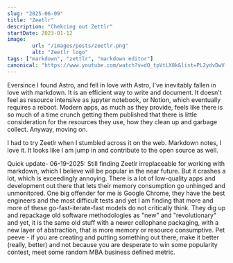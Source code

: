 ```yaml
---
slug: "2025-06-09"
title: "Zeetlr"
description: "Chekcing out Zettlr"
startDate: 2023-01-12
image:
        url: "/images/posts/zeetlr.png"
        alt: "Zeetlr logo"
tags: ["markdown", "zettlr", "markdown editor"]
canonical: "https://www.youtube.com/watch?v=dQ_tpVtLX8k&list=PL2ydvDwV-1u5ncnkxQWZhbHQdwpY2fx5f&index=1"
---
```


Eversince I found Astro, and fell in love with Astro, I've inevitably fallen in love with markdown.  It is an
efficient way to write and document.  It doesn't feel as resource intensive as jupyter notebook, or Notion, which
eventually requires a reboot.  Modern apps, as much as they provide, feels like there is so much of a time crunch
getting them published that there is little consideration for the resources they use, how they clean up and garbage
collect.  Anyway, moving on.

I had to try Zeetlr when I stumbled across it on the web.  Markdown notes, I love it.  It looks like I am jump in
and contribute to the open source as well.

Quick update- 06-19-2025:
Still finding Zeetlr irreplaceable for working with markdown, which I believe will be popular in the near future.
But it crashes a lot, which is exceedingly annoying.  There is a lot of low-quality apps and development out there
that lets their memory consumption go unhinged and unmonitored.  One big offender for me is Google Chrome, they have
the best engineers and the most difficult tests and yet I am finding that more and more of these
go-fast-iterate-fast models do not critically think.  They dig up and repackage old software methodologies as "new"
and "revolutionary" and yet, it is the same old stuff with a newer cellophane packaging, with a new layer of
abstraction, that is more memory or resource consumptive.  Pet peeve - if you are creating and putting something out
there, make it better (really, better) and not because you are desperate to win some popularity contest, meet some
random MBA business defined metric.
